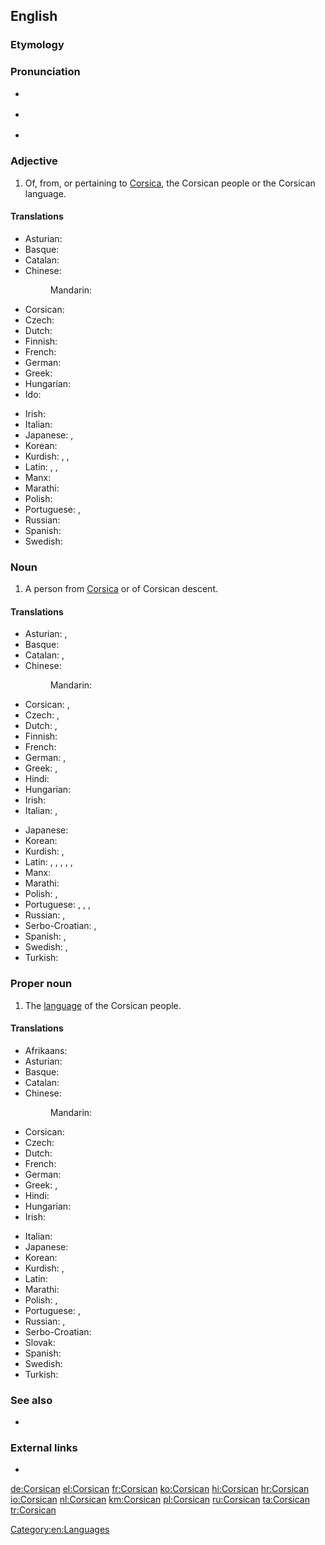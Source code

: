 ==English==
{{interwiktionary|code=co}}
{{wikipedia}}

===Etymology===
{{affix|en|Corsica|-an}}

===Pronunciation===
* {{a|UK}} {{IPA|/ˈkɔːsɪkən/|lang=en}}
* {{a|US}} {{IPA|/ˈkɔːɹsɪkən/|lang=en}}
* {{audio|en-us-Corsican.ogg|Audio (US)|lang=en}}

===Adjective===
{{en-adj|-}}

# Of, from, or pertaining to [[Corsica]], the Corsican people or the Corsican language.

====Translations====
{{trans-top|of, from, or pertaining to Corsica}}
* Asturian: {{t|ast|corsu}}
* Basque: {{t|eu|korsikar}}
* Catalan: {{t+|ca|cors}}
* Chinese:
*:Mandarin: {{t|cmn|科西嘉的|tr=Kēxījiā de|sc=Hani}}
* Corsican: {{t+|co|corsu}}
* Czech: {{t+|cs|korsický}}
* Dutch: {{t+|nl|Corsicaans}}
* Finnish: {{t|fi|korsikalainen}}
* French: {{t+|fr|corse}}
* German: {{t|de|korsisch}}
* Greek: {{t|el|κορσικανικός|sc=Grek}}
* Hungarian: {{t+|hu|korzikai}}
* Ido: {{t+|io|Korsikano}}
{{trans-mid}}
* Irish: {{t|ga|Corsacach}}
* Italian: {{t+|it|corso}}
* Japanese: {{t|ja|コルシカの|tr=Korushika no|sc=Jpan}}, {{t|ja|コルシカ島の|tr=Korushika-tō no|sc=Jpan}}
* Korean: {{t|ko|코르시카의|tr=Koreusika-ui|sc=Kore}}
* Kurdish: {{t+|ku|korsîkî|sc=ku-Arab}}, {{t+|ku|korsîkayî|sc=ku-Arab}}, {{t+|ku|korsîkayîtî|sc=ku-Arab}}
* Latin: {{t|la|corsus}}, {{t|la|corsicus}}, {{t|la|corsicanus}}
* Manx: {{t|gv|Corsickagh}}
* Marathi: {{t|mr|कॉर्सिकन|sc=Deva}}
* Polish: {{t+|pl|korsykański}}
* Portuguese: {{t+|pt|córsico}}, {{t+|pt|corso}}
* Russian: {{t+|ru|корсика́нский|sc=Cyrl}}
* Spanish: {{t+|es|corso}}
* Swedish: {{t|sv|korsikansk}}
{{trans-bottom}}

===Noun===
{{en-noun}}

# A person from [[Corsica]] or of Corsican descent.

====Translations====
{{trans-top|person from Corsica or of Corsican descent}}
* Asturian: {{t|ast|corsu|m}}, {{t|ast|corsa|f}}
* Basque: {{t|eu|korsikar}}
* Catalan: {{t+|ca|cors|m}}, {{t+|ca|corsa|f}}
* Chinese:
*:Mandarin: {{t|cmn|科西嘉人|tr=Kēxījiā rén|sc=Hani}}
* Corsican: {{t+|co|corsu|m}}, {{t+|co|corsa|f}}
* Czech: {{t|cs|Korsičan|m}}, {{t|cs|Korsičanka|f}}
* Dutch: {{t+|nl|Corsicaan|m}}, {{t+|nl|Corsicaanse|f}}
* Finnish: {{t|fi|korsikalainen}}
* French: {{t+|fr|Corse|m|f}}
* German: {{t+|de|Korse|m}}, {{t|de|Korsin|f}}
* Greek: {{t|el|Κορσικανός|m|sc=Grek}}, {{t|el|Κορσικανή|f|sc=Grek}}
* Hindi: {{t+|hi|कोर्सिकन|f|sc=Deva}}
* Hungarian: {{t+|hu|korzikai}}
* Irish: {{t|ga|Corsacach|m}}
* Italian: {{t+|it|corso|m}}, {{t+|it|corsa|f}}
{{trans-mid}}
* Japanese: {{t|ja|コルシカ人|tr=Korushika-jin|sc=Jpan}}
* Korean: {{t|ko|코르시카인|tr=Koreusika-in|sc=Kore}}
* Kurdish: {{t+|ku|korsîkayî|m|f|sc=ku-Arab}}, {{t+|ku|korsîkayîtî|m|f|sc=ku-Arab}}
* Latin: {{t|la|Corsus|m}}, {{t|la|Corsa|f}}, {{t|la|Corsicus|m}}, {{t|la|Corsica|f}}, {{t|la|Corsicanus|m}}, {{t|la|Corsicana|f}}
* Manx: {{t|gv|Corsickagh|m}}
* Marathi: {{t|mr|कॉर्सिकन|sc=Deva}}
* Polish: {{t|pl|Korsykanin|m}}, {{t|pl|Korsykanka|f}}
* Portuguese: {{t+|pt|córsico|m}}, {{t|pt|córsica|f}}, {{t+|pt|corso|m}}, {{t+|pt|corsa|f}}
* Russian: {{t+|ru|корсика́нец|m}}, {{t+|ru|корсика́нка|f}}
* Serbo-Croatian: {{t+|sh|Korzikanac|m}}, {{t|sh|Korzikanka|f}}
* Spanish: {{t+|es|corso|m}}, {{t|es|corsa|f}}
* Swedish: {{t|sv|korsikan|m}}, {{t+|sv|korsikanska|f}}
* Turkish: {{t|tr|Korsikalı}}
{{trans-bottom}}

===Proper noun===
{{en-proper noun}}

# The [[language]] of the Corsican people.

====Translations====
{{trans-top|language}}
* Afrikaans: {{t+|af|Korsikaans}}
* Asturian: {{t|ast|corsu|m}}
* Basque: {{t+|eu|korsikera}}
* Catalan: {{t+|ca|cors|m}}
* Chinese:
*: Mandarin: {{t|cmn|科西嘉語|tr=Kēxījiā yǔ|sc=Hani}}
* Corsican: {{t+|co|corsu|m}}
* Czech: {{t|cs|korsičtina|f}}
* Dutch: {{t+|nl|Corsicaans|n}}
* French: {{t+|fr|corse|m}}
* German: {{t+|de|Korsisch|n}}
* Greek: {{t|el|κορσικανική γλώσσα|f|sc=Grek}}, {{t+|el|κορσικανικά|n-p|sc=Grek}}
* Hindi: {{t+|hi|कोर्सिकन|f|sc=Deva}}
* Hungarian: {{t+|hu|korzikai}}
* Irish: {{t|ga|Corsaicis|f}}
{{trans-mid}}
* Italian: {{t+|it|corso|m}}
* Japanese: {{t|ja|コルシカ語|tr=Korushika-go|sc=Jpan}}
* Korean: {{t|ko|코르시카어|tr=Koreusika-eo|sc=Kore}}
* Kurdish: {{t+|ku|korsîkayî|f|sc=ku-Arab}}, {{t+|ku|korsîkayîtî|f|sc=ku-Arab}}
* Latin: {{t|la|Corsa|f}}
* Marathi: {{t|mr|कॉर्सिकन|f|tr=kǒrsikana|sc=Deva}}
* Polish: {{t|pl|język korsykański|m}}, {{t+|pl|korsykański|m}}
* Portuguese: {{t+|pt|córsico|m}}, {{t+|pt|corso|m}}
* Russian: {{t+|ru|корсика́нский|m|sc=Cyrl}}, {{t|ru|корсика́нский язы́к|m|sc=Cyrl}}
* Serbo-Croatian: {{t+|sh|korzički}}
* Slovak: {{t|sk|korziščina|f}}
* Spanish: {{t+|es|corso|m}}
* Swedish: {{t+|sv|korsikanska|c}}
* Turkish: {{t+|tr|Korsikaca}}
{{trans-bottom}}

===See also===
* {{langcat|co}}

===External links===
* {{ISO 639|link=Ethnologue|1code=co|code=cos}}

[[Category:en:Languages]]

[[de:Corsican]]
[[el:Corsican]]
[[fr:Corsican]]
[[ko:Corsican]]
[[hi:Corsican]]
[[hr:Corsican]]
[[io:Corsican]]
[[nl:Corsican]]
[[km:Corsican]]
[[pl:Corsican]]
[[ru:Corsican]]
[[ta:Corsican]]
[[tr:Corsican]]